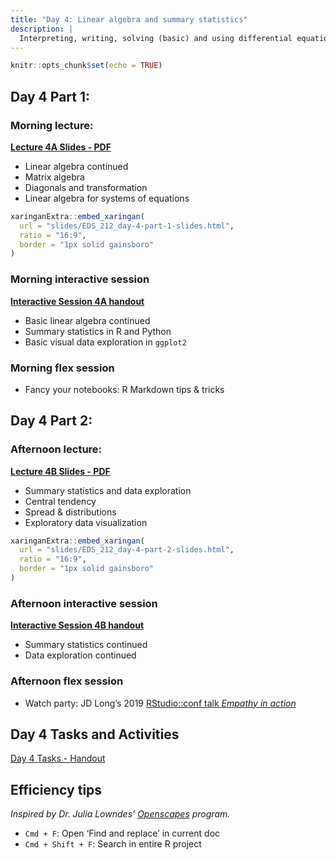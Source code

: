 ```yaml
---
title: "Day 4: Linear algebra and summary statistics"
description: |
  Interpreting, writing, solving (basic) and using differential equations in EDS. 
---
```


```r
knitr::opts_chunk$set(echo = TRUE)
```

## Day 4 Part 1:

### Morning lecture: 

**[Lecture 4A Slides - PDF]()**

- Linear algebra continued
- Matrix algebra
- Diagonals and transformation
- Linear algebra for systems of equations

```r
xaringanExtra::embed_xaringan(
  url = "slides/EDS_212_day-4-part-1-slides.html",
  ratio = "16:9",
  border = "1px solid gainsboro"
)
```

### Morning interactive session

**[Interactive Session 4A handout]()**

- Basic linear algebra continued
- Summary statistics in R and Python
- Basic visual data exploration in `ggplot2`

### Morning flex session

- Fancy your notebooks: R Markdown tips & tricks

## Day 4 Part 2:

### Afternoon lecture: 

**[Lecture 4B Slides - PDF]()**

- Summary statistics and data exploration
- Central tendency
- Spread & distributions
- Exploratory data visualization

```r
xaringanExtra::embed_xaringan(
  url = "slides/EDS_212_day-4-part-2-slides.html",
  ratio = "16:9",
  border = "1px solid gainsboro"
)
```

### Afternoon interactive session

**[Interactive Session 4B handout]()**

- Summary statistics continued
- Data exploration continued

### Afternoon flex session

- Watch party: JD Long's 2019 [RStudio::conf talk *Empathy in action*](https://www.youtube.com/watch?v=CjNOSrfQiAY)

## Day 4 Tasks and Activities

[Day 4 Tasks - Handout]()

## Efficiency tips

*Inspired by Dr. Julia Lowndes' [Openscapes](openscapes.org) program.*

- `Cmd + F`: Open 'Find and replace' in current doc
- `Cmd + Shift + F`: Search in entire R project

